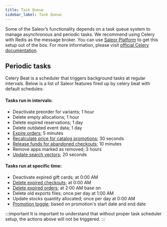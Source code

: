 ```yaml
---
title: Task Queue
sidebar_label: Task Queue
---
```


Some of the Saleor’s functionality depends on a task queue system to manage asynchronous and periodic tasks. We recommend using Celery with Redis as the message broker.
You can use [Saleor Platform](setup/docker-compose.mdx#installation) to get this setup out of the box.
For more information, please visit [official Celery documentation](https://docs.celeryq.dev/en/stable/index.html). 


## Periodic tasks

Celery Beat is a scheduler that triggers background tasks at regular intervals. Below is a list of Saleor features fired up by celery beat with default schedules:

#### Tasks run in intervals:
- Deactivate preorder for variants; 1 hour
- Delete empty allocations; 1 hour
- Delete expired reservations; 1 day
- Delete outdated event data; 1 day
- [Expire orders](developer/checkout/order-expiration.mdx); 5 minutes
- [Recalculate price for catalog promotions](developer/discounts/promotions.mdx#catalogue-promotions); 30 seconds
- [Release funds for abandoned checkouts](developer/checkout/lifecycle.mdx#releasing-funds-for-abandoned-checkouts); 10 minutes
- Remove apps marked as removed; 3 hours
- [Update search vectors](developer/community/contributing.mdx#searching); 20 seconds

#### Tasks run at specific time:
- Deactivate expired gift cards; at 0:00 AM
- [Delete expired checkouts](developer/checkout/lifecycle.mdx#checkout-expiration-and-deletion); at 0:00 AM
- [Delete expired orders](developer/checkout/order-expiration.mdx); at 2:00 AM base on 
- Delete old exports files; once per day at 1:00 AM
- Update stocks quantity allocated; once per day at 0:00 AM
- [Promotion toggle](developer/discounts/promotions.mdx); based on promotion's start date and end date

:::important
It is important to understand that without proper task scheduler setup, the actions above will not be triggered.
:::
